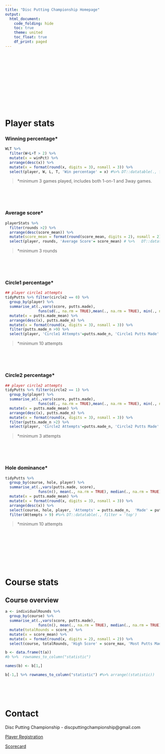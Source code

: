 ```yaml
---
title: "Disc Putting Championship Homepage"
output: 
  html_document:
    code_folding: hide
    toc: true
    theme: united
    toc_float: true
    df_print: paged
---
```


$~$

$~$

$~$

$~$

$~$

$~$

# Player stats

### Winning percentage*
```r

WLT %>% 
  filter(W+L+T > 2) %>%
  mutate(x = winPct) %>% 
  arrange(desc(x)) %>% 
  mutate(x = format(round(x, digits = 3), nsmall = 3)) %>%
  select(player, W, L, T, 'Win percentage' = x) #%>% DT::datatable(., filter = 'top')


```
> *minimum 3 games played, includes both 1-on-1 and 3way games.

$~$

$~$

### Average score*

```r
playerStats %>% 
  filter(rounds >2) %>% 
  arrange(desc(score_mean)) %>% 
  mutate(score_mean = format(round(score_mean, digits = 2), nsmall = 2)) %>% 
  select(player, rounds, 'Average Score'= score_mean) # %>%   DT::datatable(., filter = 'top')
```
> *minimum 3 rounds

$~$

$~$

### Circle1 percentage*
```r
## player circle1 attempts
tidyPutts %>% filter(circle2 == 0) %>%
  group_by(player) %>% 
  summarise_at(.,vars(score, putts.made), 
               funs(sd(., na.rm = TRUE),mean(., na.rm = TRUE), min(., na.rm = TRUE), max(., na.rm = TRUE), median(., na.rm = TRUE), sum(., na.rm = TRUE), n())) %>% 
  mutate(x = putts.made_mean) %>% 
  arrange(desc(x), putts.made_n) %>% 
  mutate(x = format(round(x, digits = 3), nsmall = 3)) %>%
  filter(putts.made_n >9) %>% 
  select(player, 'Circle1 Attempts'=putts.made_n, 'Circle1 Putts Made' = putts.made_sum, 'Circle1 made%'= x) # %>% DT::datatable(., filter = 'top')
```
> *minimum 10 attempts

$~$

$~$


### Circle2 percentage*

```r
## player circle2 attempts
tidyPutts %>% filter(circle2 == 1) %>%
  group_by(player) %>% 
  summarise_at(.,vars(score, putts.made), 
               funs(sd(., na.rm = TRUE),mean(., na.rm = TRUE), min(., na.rm = TRUE), max(., na.rm = TRUE), median(., na.rm = TRUE), sum(., na.rm = TRUE), n())) %>% 
  mutate(x = putts.made_mean) %>% 
  arrange(desc(x), putts.made_n) %>% 
  mutate(x = format(round(x, digits = 3), nsmall = 3)) %>%
  filter(putts.made_n >2) %>% 
  select(player, 'Circle2 Attempts'=putts.made_n, 'Circle2 Putts Made' = putts.made_sum, 'Circle2 made%'= x) #%>% DT::datatable(., filter = 'top')
```
> *minimum 3 attempts


$~$

$~$

### Hole dominance*


```r
tidyPutts %>%
  group_by(course, hole, player) %>%
  summarise_at(.,vars(putts.made, score), 
               funs(n(), mean(., na.rm = TRUE), median(., na.rm = TRUE), min(., na.rm = TRUE), max(., na.rm = TRUE), sum(., na.rm = TRUE))) %>% 
  mutate(x = putts.made_mean) %>% 
  mutate(x = format(round(x, digits = 3), nsmall = 3)) %>%
  arrange(desc(x)) %>% 
  select(course, hole, player, 'Attempts' = putts.made_n,  'Made' = putts.made_sum, 'Average' = x) %>% 
  filter(Attempts > 9) #%>% DT::datatable(., filter = 'top')

```

> *minimum 10 attempts

$~$

$~$

$~$

$~$

# Course stats

## Course overview
```r
a <- individualRounds %>%
  group_by(course) %>%
  summarise_at(.,vars(score, putts.made), 
               funs(n(), mean(., na.rm = TRUE), median(., na.rm = TRUE), min(., na.rm = TRUE), max(., na.rm = TRUE))) %>% 
  mutate(totalRounds = score_n) %>% 
  mutate(x = score_mean) %>% 
  mutate(x = format(round(x, digits = 2), nsmall = 2)) %>%
  select(course, totalRounds, 'High Score' = score_max, 'Most Putts Made' =putts.made_max, 'Median Score' = score_median, 'Average Score' = x)

b <- data.frame(t(a))
#b %>%  rownames_to_column("statistic")

names(b) <- b[1,]

b[-1,] %>% rownames_to_column("statistic") #%>% arrange((statistic))

```

$~$

$~$


# Contact

Disc Putting Championship - discputtingchampionship@gmail.com

[Player Registration](https://docs.google.com/forms/d/e/1FAIpQLSekk5AX4sNW7q8TWSEnXYJ1fe3KR8XbvAJBWFlKSCbXGHOORw/viewform)

[Scorecard](https://docs.google.com/forms/d/e/1FAIpQLSdZlQnmdbSv2BY1mxqzvmxMnkSR56L9buXUHy6r0ych_hm2vg/viewform)
